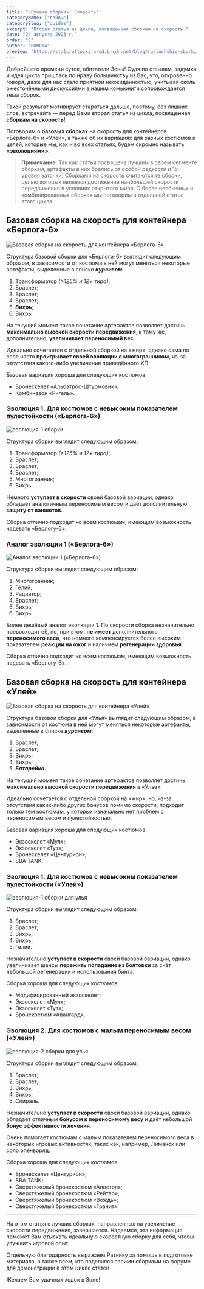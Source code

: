 ```yaml
---
title: "«Лучшие сборки»: Скорость"
categoryName: ["гайды"]
categorySlug: ["guides"]
excerpt: "Вторая статья из цикла, посвященная сборкам на скорость."
date: "24 августа 2023 г."
order: "5"
author: "FUNCKA"
preview: 'https://stalcraftwiki-prod.b-cdn.net/blog/ru/luchshie-sborki-skorost/preview.jpg'
---
```


Добрейшего времени суток, обитатели Зоны! Судя по отзывам, задумка и идея цикла пришлась по нраву большинству из Вас, что, откровенно говоря, даже для нас стало приятной неожиданностью, учитывая сколь ожесточёнными дискуссиями в нашем комьюнити сопровождается тема сборок.

Такой результат мотивирует стараться дальше, поэтому, без лишних слов, встречайте — перед Вами вторая статья из цикла, посвященная **сборкам на скорость**!

Поговорим о **базовых сборках** на скорость для контейнеров «Берлога-6» и «Улей», а также об их вариациях для разных костюмов и целей, которые мы, как и во всех статьях, будем скромно называть **«эволюциями»**.

>**Примечание**: Так как статья посвящена лучшим в своём сегменте сборкам, артефакты в них брались от особой редкости и 15 уровня заточки; Сборками на скорость считаются те сборки, целью которых является достижение наибольшей скорости передвижения в условиях открытого мира. О более необычных и комбинированных сборках мы поговорим в отдельной статье этого цикла.

## Базовая сборка на скорость для контейнера «Берлога-6»

![Базовая сборка на скорость для контейнера «Берлога-6»](https://stalcraftwiki-prod.b-cdn.net/blog/ru/luchshie-sborki-skorost/picture-1.jpg)

Структура базовой сборки для «Берлоги-6» выглядит следующим образом, в зависимости от костюма в ней могут меняться некоторые артефакты, выделенные в списке **_курсивом_**:

1.  Трансформатор  _(>125% и 12+ тира)_;
2.  Браслет;
3.  Браслет;
4.  Браслет;
5.  **_Вихрь;_**
6.  Вихрь.

На текущий момент такое сочетание артефактов позволяет достичь  **максимально высокой скорости передвижения**, к тому же, дополнительно,  **увеличивает переносимый вес**.

Идеально сочетается с отдельной сборкой на «жир», однако сама по себе часто  **проигрывает своей эволюции с многогранником**, из-за отсутствия какого-либо увеличения приведённого ХП.

Базовая вариация хороша для следующих костюмов:

-   Бронескелет «Альбатрос-Штурмовик»;
-   Комбинезон «Ригель».

### Эволюция 1. Для костюмов с невысоким показателем пулестойкости («Берлога-6»)

![эволюция-1 сборки](https://stalcraftwiki-prod.b-cdn.net/blog/ru/luchshie-sborki-skorost/picture-2.jpg)

Структура сборки выглядит следующим образом:

1.  Трансформатор  _(>125% и 12+ тира)_;
2.  Браслет;
3.  Браслет;
4.  Браслет;
5.  Многогранник;
6.  Вихрь.

Немного  **уступает в скорости**  своей базовой вариации, однако обладает аналогичным переносимым весом и даёт дополнительную **защиту от ваншотов**.

Сборка отлично подходит ко всем костюмам, имеющим возможность надевать «Берлогу-6».

### Аналог эволюции 1 («Берлога-6»)

![Аналог эволюции 1 («Берлога-6»)](https://stalcraftwiki-prod.b-cdn.net/blog/ru/luchshie-sborki-skorost/picture-3.jpg)

Структура сборки выглядит следующим образом:

1.  Многогранник;
2.  Гелий;
3.  Радиатор;
4.  Браслет;
5.  Вихрь;
6.  Вихрь.

Более дешёвый аналог эволюции 1. По скорости сборка незначительно превосходит её, но, при этом,  **не имеет** дополнительного  **переносимого веса**, что немного компенсируется более высоким показателем  **реакции на ожог** и наличием **регенерации здоровья**.

Сборка отлично подходит ко всем костюмам, имеющим возможность надевать «Берлогу-6».

## Базовая сборка на скорость для контейнера «Улей»

![Базовая сборка на скорость для контейнера «Улей»](https://stalcraftwiki-prod.b-cdn.net/blog/ru/luchshie-sborki-skorost/picture-4.jpg)

Структура базовой сборки для «Улья» выглядит следующим образом, в зависимости от костюма в ней могут меняться некоторые артефакты, выделенные в списке  **_курсивом_**:

1.  Браслет;
2.  Браслет;
3.  Вихрь;
4.  Вихрь;
5.  **_Батарейка._**

На текущий момент такое сочетание артефактов позволяет достичь  **максимально высокой скорости передвижения** в «Улье».

Идеально сочетается с отдельной сборкой на «жир», но, из-за отсутствия каких-либо других бонусов помимо скорости, подходит только тем костюмам, у которых изначально нет проблем с переносимым весом и пулестойкостью.

Базовая вариация хороша для следующих костюмов:

-   Экзоскелет «Мул»;
-   Экзоскелет «Туз»;
-   Бронескелет «Центурион»;
-   SBA TANK.

### Эволюция 1. Для костюмов с невысоким показателем пулестойкоcти («Улей»)

![эволюция-1 сборки для улья](https://stalcraftwiki-prod.b-cdn.net/blog/ru/luchshie-sborki-skorost/picture-5.jpg)

Структура сборки выглядит следующим образом:

1.  Браслет;
2.  Браслет;
3.  Вихрь;
4.  Вихрь;
5.  Гелий.

Незначительно  **уступает в скорости**  своей базовой вариации, однако увеличивает шансы  **пережить**  **попадание из болтовки** за счёт небольшой регенерации и использования бинта.

Сборка хороша для следующих костюмов:

-   Модифицированный экзоскелет;
-   Экзоскелет «Мул»;
-   Экзоскелет «Туз»;
-   Бронекостюм «Авангард».

### Эволюция 2. Для костюмов с малым переносимым весом («Улей»)

![эволюция-2 сборки для улья](https://stalcraftwiki-prod.b-cdn.net/blog/ru/luchshie-sborki-skorost/picture-6.jpg)

Структура сборки выглядит следующим образом:

1.  Браслет;
2.  Браслет;
3.  Вихрь;
4.  Вихрь;
5.  Спираль.

Незначительно  **уступает в скорости**  своей базовой вариации, однако обладает отличным  **бонусом к переносимому весу**  и даёт небольшой  **бонус эффективности лечения**.

Очень помогает костюмам с малым показателем переносимого веса в некоторых игровых активностях, таких как, например, Лиманск или соло опенворлд.

Сборка хороша для следующих костюмов:

-   Бронескелет «Центурион»;
-   SBA TANK;
-   Сверхтяжелый бронекостюм «Апостол»;
-   Сверхтяжелый бронекостюм «Рейтар»;
-   Сверхтяжелый бронекостюм «Вождь»;
-   Сверхтяжелый бронекостюм «Гранит».

---

На этом статья о лучших сборках, направленных на увеличение скорости передвижения, завершается. Надеемся, эта информация поможет Вам отыскать идеальную скоростную сборку для себя, чтобы улучшить игровой опыт.

Отдельную благодарность выражаем Ратнику за помощь в подготовке материала, а также всем, кто поделился своими сборками на форуме для демонстрации в этом цикле статей

Желаем Вам удачных ходок в Зоне!

